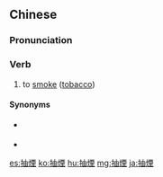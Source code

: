{{also|抽烟}}
==Chinese==
{{zh-forms|s=抽烟|t2=抽菸}}

===Pronunciation===
{{zh-pron
|m=chōuyān
|c=cau1 jin1
|cat=v
}}

===Verb===
{{zh-verb}}

# to [[smoke]] ([[tobacco]])

====Synonyms====
* {{zh-l|吃煙}} {{qualifier|non-standard}}
* {{zh-l|吸煙}}

[[es:抽煙]]
[[ko:抽煙]]
[[hu:抽煙]]
[[mg:抽煙]]
[[ja:抽煙]]
